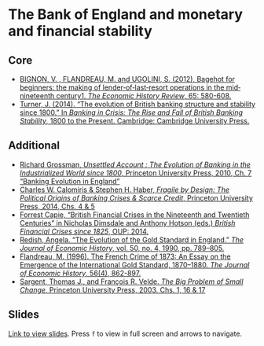 # The Bank of England and monetary and financial stability

## Core

+ [BIGNON, V. , FLANDREAU, M. and UGOLINI, S. (2012), Bagehot for beginners: the making of lender‐of‐last‐resort operations in the mid‐nineteenth century1. *The Economic History Review*, 65: 580-608.](https://doi.org/10.1111/j.1468-0289.2011.00606.x){target="_blank"}
+ [Turner, J. (2014). "The evolution of British banking structure and stability since 1800." In *Banking in Crisis: The Rise and Fall of British Banking Stability*, 1800 to the Present. Cambridge: Cambridge University Press.](https://librarysearch.kcl.ac.uk/permalink/f/1scv9r3/44KCL_ALEPH_DS001654593){target="_blank"}

## Additional

+ [Richard Grossman, *Unsettled Account : The Evolution of Banking in the Industrialized World since 1800*, Princeton University Press, 2010, Ch. 7 "Banking Evolution in England"](https://ebookcentral.proquest.com/lib/kcl/reader.action?docID=539798&ppg=192){target="_blank"}
+ [Charles W. Calomiris & Stephen H. Haber, *Fragile by Design: The Political Origins of Banking Crises & Scarce Credit*, Princeton University Press, 2014, Chs. 4 & 5](https://ebookcentral.proquest.com/lib/kcl/detail.action?docID=1561556){target="_blank"}
+ [Forrest Capie, "British Financial Crises in the Nineteenth and Twentieth Centuries" in Nicholas Dimsdale and Anthony Hotson (eds.) *British Financial Crises since 1825*, OUP: 2014.](https://www.oxfordscholarship.com/view/10.1093/acprof:oso/9780199688661.001.0001/acprof-9780199688661-chapter-2){target="_blank"}
+ [Redish, Angela. “The Evolution of the Gold Standard in England.” *The Journal of Economic History*, vol. 50, no. 4, 1990, pp. 789–805.](https://www.jstor.org/stable/2122455){target="_blank"}
+ [Flandreau, M. (1996). The French Crime of 1873: An Essay on the Emergence of the International Gold Standard, 1870–1880. *The Journal of Economic History*, 56(4), 862-897.](https://doi:10.1017/S0022050700017502){target="_blank"}
+ [Sargent, Thomas J., and François R. Velde. *The Big Problem of Small Change*, Princeton University Press, 2003. Chs. 1, 16 & 17](https://ebookcentral.proquest.com/lib/kcl/detail.action?docID=1651876){target="_blank"}

## Slides

[Link to view slides](https://gabrielfgm.github.io/beh-slides/11_boe_money_finance#1). Press `f` to view in full screen and arrows to navigate.